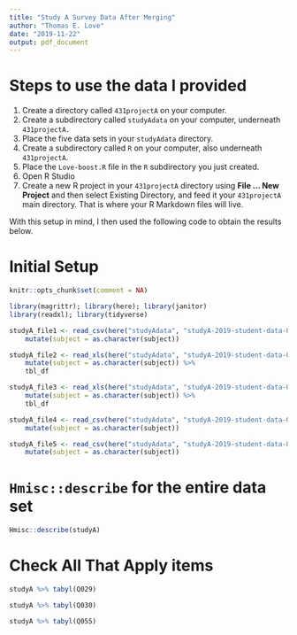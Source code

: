 ```yaml
---
title: "Study A Survey Data After Merging"
author: "Thomas E. Love"
date: "2019-11-22"
output: pdf_document
---
```


# Steps to use the data I provided

1. Create a directory called `431projectA` on your computer.
2. Create a subdirectory called `studyAdata` on your computer, underneath `431projectA.`
3. Place the five data sets in your `studyAdata` directory.
4. Create a subdirectory called `R` on your computer, also underneath `431projectA`.
5. Place the `Love-boost.R` file in the `R` subdirectory you just created.
6. Open R Studio
7. Create a new R project in your `431projectA` directory using **File ... New Project** and then select Existing Directory, and feed it your `431projectA` main directory. That is where your R Markdown files will live.

With this setup in mind, I then used the following code to obtain the results below.

# Initial Setup

```r
knitr::opts_chunk$set(comment = NA)
```

```r
library(magrittr); library(here); library(janitor)
library(readxl); library(tidyverse)
```

```r
studyA_file1 <- read_csv(here("studyAdata", "studyA-2019-student-data-01.csv")) %>%
    mutate(subject = as.character(subject)) 

studyA_file2 <- read_xls(here("studyAdata", "studyA-2019-student-data-02.xls")) %>%
    mutate(subject = as.character(subject)) %>%
    tbl_df

studyA_file3 <- read_xls(here("studyAdata", "studyA-2019-student-data-03.xls")) %>%
    mutate(subject = as.character(subject)) %>%
    tbl_df

studyA_file4 <- read_csv(here("studyAdata", "studyA-2019-student-data-02.csv")) %>%
    mutate(subject = as.character(subject))

studyA_file5 <- read_csv(here("studyAdata", "studyA-2019-student-data-02.csv")) %>%
    mutate(subject = as.character(subject))

```



# `Hmisc::describe` for the entire data set

```r
Hmisc::describe(studyA)
```

# Check All That Apply items

```r
studyA %>% tabyl(Q029)
```

```r
studyA %>% tabyl(Q030)
```

```r
studyA %>% tabyl(Q055)
```